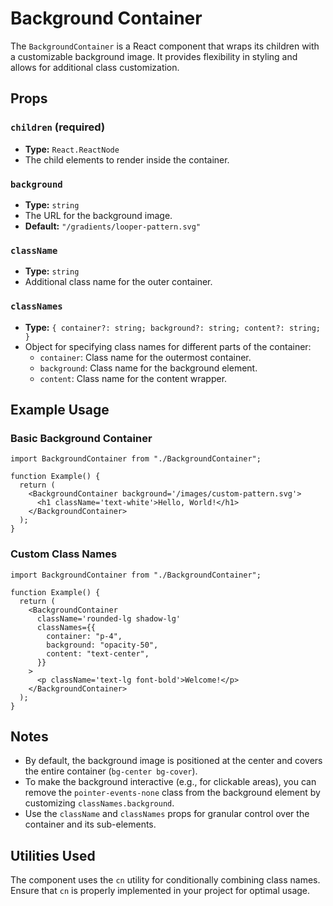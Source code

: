 # Background Container

The `BackgroundContainer` is a React component that wraps its children with a customizable background image. It provides flexibility in styling and allows for additional class customization.

## Props

### `children` (required)

- **Type:** `React.ReactNode`
- The child elements to render inside the container.

### `background`

- **Type:** `string`
- The URL for the background image.
- **Default:** `"/gradients/looper-pattern.svg"`

### `className`

- **Type:** `string`
- Additional class name for the outer container.

### `classNames`

- **Type:** `{ container?: string; background?: string; content?: string; }`
- Object for specifying class names for different parts of the container:
  - `container`: Class name for the outermost container.
  - `background`: Class name for the background element.
  - `content`: Class name for the content wrapper.

## Example Usage

### Basic Background Container

```tsx
import BackgroundContainer from "./BackgroundContainer";

function Example() {
  return (
    <BackgroundContainer background='/images/custom-pattern.svg'>
      <h1 className='text-white'>Hello, World!</h1>
    </BackgroundContainer>
  );
}
```

### Custom Class Names

```tsx
import BackgroundContainer from "./BackgroundContainer";

function Example() {
  return (
    <BackgroundContainer
      className='rounded-lg shadow-lg'
      classNames={{
        container: "p-4",
        background: "opacity-50",
        content: "text-center",
      }}
    >
      <p className='text-lg font-bold'>Welcome!</p>
    </BackgroundContainer>
  );
}
```

## Notes

- By default, the background image is positioned at the center and covers the entire container (`bg-center bg-cover`).
- To make the background interactive (e.g., for clickable areas), you can remove the `pointer-events-none` class from the background element by customizing `classNames.background`.
- Use the `className` and `classNames` props for granular control over the container and its sub-elements.

## Utilities Used

The component uses the `cn` utility for conditionally combining class names. Ensure that `cn` is properly implemented in your project for optimal usage.
